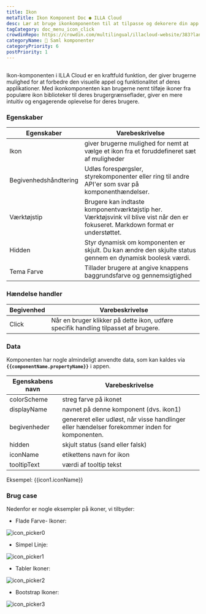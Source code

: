 ```yaml
---
title: Ikon
metaTitle: Ikon Komponent Doc ● ILLA Cloud
desc: Lær at bruge ikonkomponenten til at tilpasse og dekorere din app i ILLA Cloud.
tagCategory: doc_menu_icon_click
crowdinRepo: https://crowdin.com/multilingual/illacloud-website/383?languages=da&filter=basic&value=0
categoryName: 🧬 Saml komponenter
categoryPriority: 6
postPriority: 1
---
```


## <h2 hidden>Hvad er Ikon?</h2>

Ikon-komponenten i ILLA Cloud er en kraftfuld funktion, der giver brugerne mulighed for at forbedre den visuelle appel og funktionalitet af deres applikationer. Med ikonkomponenten kan brugerne nemt tilføje ikoner fra populære ikon biblioteker til deres brugergrænseflader, giver en mere intuitiv og engagerende oplevelse for deres brugere.

### Egenskaber

| Egenskaber            | Varebeskrivelse                                                                                                                             |
| --------------------- | ------------------------------------------------------------------------------------------------------------------------------------------- |
| Ikon                  | giver brugerne mulighed for nemt at vælge et ikon fra et foruddefineret sæt af muligheder                                                   |
| Begivenhedshåndtering | Udløs forespørgsler, styrekomponenter eller ring til andre API'er som svar på komponenthændelser.                                           |
| Værktøjstip           | Brugere kan indtaste komponentværktøjstip her. Værktøjsvink vil blive vist når den er fokuseret. Markdown format er understøttet.           |
| Hidden                | Styr dynamisk om komponenten er skjult. Du kan ændre den skjulte status gennem en dynamisk boolesk værdi.                                   |
| Tema Farve            | Tillader brugere at angive knappens baggrundsfarve og gennemsigtighed                                                                       |

### Hændelse handler

| Begivenhed | Varebeskrivelse                                                                     |
| ---------- | ----------------------------------------------------------------------------------- |
| Click      | Når en bruger klikker på dette ikon, udføre specifik handling tilpasset af brugere. |

### Data

Komponenten har nogle almindeligt anvendte data, som kan kaldes via **`{{componentName.propertyName}}`** i appen.

| Egenskabens navn    | Varebeskrivelse                                                                                |
| ------------------- | ---------------------------------------------------------------------------------------------- |
| colorScheme         | streg farve på ikonet                                                                          |
| displayName         | navnet på denne komponent (dvs. ikon1)                                                         |
| begivenheder        | genereret eller udløst, når visse handlinger eller hændelser forekommer inden for komponenten. |
| hidden              | skjult status (sand eller falsk)                                                               |
| iconName            | etikettens navn for ikon                                                                       |
| tooltipText         | værdi af tooltip tekst                                                                         |

Eksempel: {{icon1.iconName}}

### Brug case

Nedenfor er nogle eksempler på ikoner, vi tilbyder:

-   Flade Farve- Ikoner:

![icon_picker0](https://cdn.illacloud.com/official-website/img/official-site/components/icon_picker0.jpg)

-   Simpel Linje:

![icon_picker1](https://cdn.illacloud.com/official-website/img/official-site/components/icon_picker1.jpg)

-   Tabler Ikoner:

![icon_picker2](https://cdn.illacloud.com/official-website/img/official-site/components/icon_picker2.jpg)

-   Bootstrap Ikoner:

![icon_picker3](https://cdn.illacloud.com/official-website/img/official-site/components/icon_picker3.jpg)
